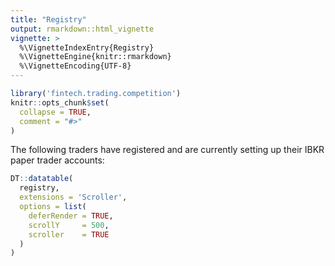 ```yaml
---
title: "Registry"
output: rmarkdown::html_vignette
vignette: >
  %\VignetteIndexEntry{Registry}
  %\VignetteEngine{knitr::rmarkdown}
  %\VignetteEncoding{UTF-8}
---
```


```r
library('fintech.trading.competition')
knitr::opts_chunk$set(
  collapse = TRUE,
  comment = "#>"
)
```

The following traders have registered and are currently setting up their IBKR paper trader accounts:
```r
DT::datatable(
  registry,
  extensions = 'Scroller', 
  options = list(
    deferRender = TRUE,
    scrollY     = 500,
    scroller    = TRUE
  )
)
```
